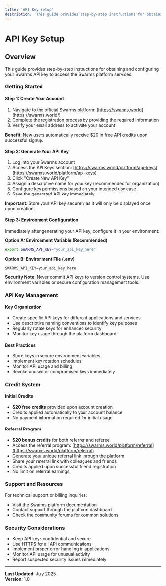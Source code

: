 ```yaml
---
title: 'API Key Setup'
description: 'This guide provides step-by-step instructions for obtaining and configuring your Swarms API key to access the Swarms platform services.'
---
```


# API Key Setup

## Overview

This guide provides step-by-step instructions for obtaining and configuring your Swarms API key to access the Swarms platform services.

### Getting Started

#### Step 1: Create Your Account

1. Navigate to the official Swarms platform: [https://swarms.world](https://swarms.world/)
2. Complete the registration process by providing the required information
3. Verify your email address to activate your account

**Benefit**: New users automatically receive $20 in free API credits upon successful signup.

#### Step 2: Generate Your API Key

1. Log into your Swarms account
2. Access the API Keys section: [https://swarms.world/platform/api-keys](https://swarms.world/platform/api-keys)
3. Click "Create New API Key"
4. Assign a descriptive name for your key (recommended for organization)
5. Configure key permissions based on your intended use case
6. Save the generated API key immediately

**Important**: Store your API key securely as it will only be displayed once upon creation.

#### Step 3: Environment Configuration

Immediately after generating your API key, configure it in your environment:

**Option A: Environment Variable (Recommended)**

```bash
export SWARMS_API_KEY="your_api_key_here"
```

**Option B: Environment File (.env)**

```
SWARMS_API_KEY=your_api_key_here
```

**Security Note**: Never commit API keys to version control systems. Use environment variables or secure configuration management tools.

### API Key Management

#### Key Organization

* Create specific API keys for different applications and services
* Use descriptive naming conventions to identify key purposes
* Regularly rotate keys for enhanced security
* Monitor key usage through the platform dashboard

#### Best Practices

* Store keys in secure environment variables
* Implement key rotation schedules
* Monitor API usage and billing
* Revoke unused or compromised keys immediately

### Credit System

#### Initial Credits

* **$20 free credits** provided upon account creation
* Credits applied automatically to your account balance
* No payment information required for initial usage

#### Referral Program

* **$20 bonus credits** for both referrer and referee
* Access the referral program: [https://swarms.world/platform/referral](https://swarms.world/platform/referral)
* Generate your unique referral link through the platform
* Share your referral link with colleagues and friends
* Credits applied upon successful friend registration
* No limit on referral earnings

### Support and Resources

For technical support or billing inquiries:

* Visit the Swarms platform documentation
* Contact support through the platform dashboard
* Check the community forums for common solutions

### Security Considerations

* Keep API keys confidential and secure
* Use HTTPS for all API communications
* Implement proper error handling in applications
* Monitor API usage for unusual activity
* Report suspected security issues immediately

***

**Last Updated**: July 2025\
**Version**: 1.0
